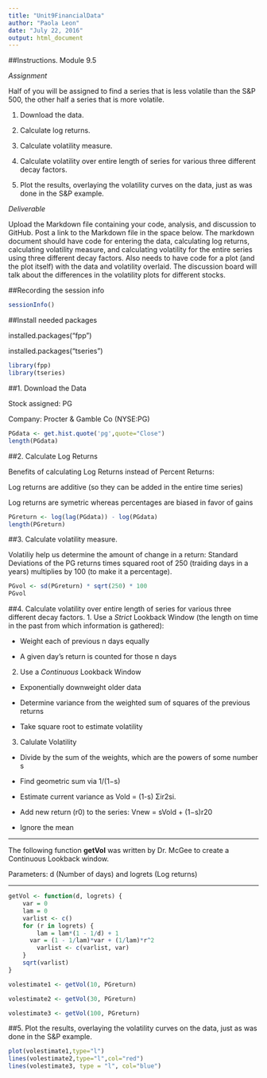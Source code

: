 ```yaml
---
title: "Unit9FinancialData"
author: "Paola Leon"
date: "July 22, 2016"
output: html_document
---
```


##Instructions. Module 9.5

*Assignment*

Half of you will be assigned to find a series that is less volatile than the S&P 500, the other half a series that is more volatile.

1. Download the data.

2. Calculate log returns.

3. Calculate volatility measure.

4. Calculate volatility over entire length of series for various three different decay factors.

5. Plot the results, overlaying the volatility curves on the data, just as was done in the S&P example.

*Deliverable*

Upload the Markdown file containing your code, analysis, and discussion to GitHub. Post a link to the Markdown file in the space below.
The markdown document should have code for entering the data, calculating log returns, calculating volatility measure, and calculating volatility for the entire series using three different decay factors. Also needs to have code for a plot (and the plot itself) with the data and volatility overlaid.
The discussion board will talk about the differences in the volatility plots for different stocks.

##Recording the session info
```r
sessionInfo()
```

##Install needed packages

installed.packages("fpp")

installed.packages("tseries")

```r
library(fpp)
library(tseries)
```

##1. Download the Data

Stock assigned: PG 

Company: Procter & Gamble Co (NYSE:PG)

```r
PGdata <- get.hist.quote('pg',quote="Close")
length(PGdata)
```


##2. Calculate Log Returns

Benefits of calculating Log Returns instead of Percent Returns:

Log returns are additive (so they can be added in the entire time series)

Log returns are symetric whereas percentages are biased in favor of gains

```r
PGreturn <- log(lag(PGdata)) - log(PGdata)
length(PGreturn)
```


##3. Calculate volatility measure.

Volatiliy help us determine the amount of change in a return:
Standard Deviations of the PG returns times squared root of 250 (traiding days in a years) multiplies by 100 (to make it a percentage).

```r
PGvol <- sd(PGreturn) * sqrt(250) * 100
PGvol
```


##4. Calculate volatility over entire length of series for various three different decay factors.
1. Use a *Strict* Lookback Window (the length on time in the past from which information is gathered): 

- Weight each of previous n days equally

- A given day's return is counted for those n days

2. Use a *Continuous* Lookback Window

- Exponentially downweight older data

- Determine variance from the weighted sum of squares of the previous returns

- Take square root to estimate volatility

3. Calulate Volatility

- Divide by the sum of the weights, which are the powers of some number s

- Find geometric sum via 1/(1−s)

- Estimate current variance as Vold = (1-s) Σir2si.

- Add new return (r0) to the series: Vnew = sVold + (1−s)r20

- Ignore the mean

*****************************************************************************
The following function **getVol** was written by Dr. McGee to create a Continuous Lookback window.

Parameters: d (Number of days) and logrets (Log returns)

*****************************************************************************

```r
getVol <- function(d, logrets) {
	var = 0
	lam = 0
	varlist <- c()
	for (r in logrets) {
		lam = lam*(1 - 1/d) + 1
	  var = (1 - 1/lam)*var + (1/lam)*r^2
		varlist <- c(varlist, var)
	}
	sqrt(varlist)
}

volestimate1 <- getVol(10, PGreturn)

volestimate2 <- getVol(30, PGreturn)

volestimate3 <- getVol(100, PGreturn)
```


##5. Plot the results, overlaying the volatility curves on the data, just as was done in the S&P example.
```r
plot(volestimate1,type="l")
lines(volestimate2,type="l",col="red")
lines(volestimate3, type = "l", col="blue")
```

